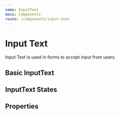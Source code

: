 ```yaml
---
name: InputText
menu: Components
route: /components/input-text
---
```



# Input Text

<ComponentStatus stage="rc" responsive="yes" accessible="no" />

Input Text is used in forms to accept input from users.

## Basic InputText

<Playground>
  <InputText size="small" placeholder="Small input" />
  <InputText placeholder="Normal input" />
</Playground>

## InputText States

<Playground>
  <InputText disabled={true} placeholder="Disabled input" />
  <InputText
    readonly={true}
    placeholder="Readonly input"
    value="You can't change me."
  />
  <InputText invalid={true} placeholder="Invalid input" />
</Playground>

## Properties

<Props of={InputText} />
